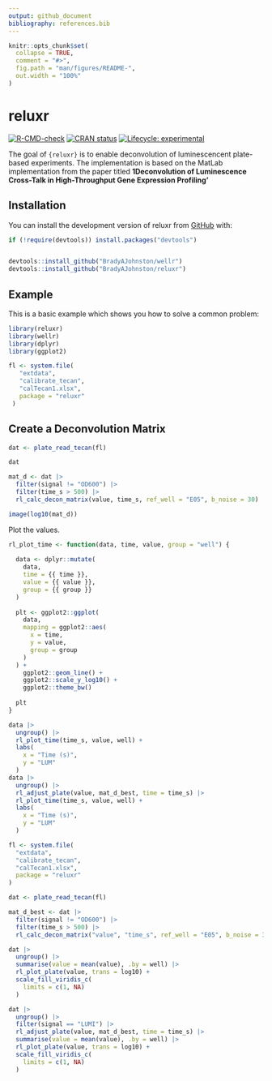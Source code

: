 ```yaml
---
output: github_document
bibliography: references.bib
---
```


<!-- README.md is generated from README.Rmd. Please edit that file -->

```r
knitr::opts_chunk$set(
  collapse = TRUE,
  comment = "#>",
  fig.path = "man/figures/README-",
  out.width = "100%"
)
```

# reluxr

<!-- badges: start -->

[![R-CMD-check](https://github.com/BradyAJohnston/reluxr/actions/workflows/R-CMD-check.yaml/badge.svg)](https://github.com/BradyAJohnston/reluxr/actions/workflows/R-CMD-check.yaml) [![CRAN status](https://www.r-pkg.org/badges/version/reluxr)](https://CRAN.R-project.org/package=reluxr) [![Lifecycle: experimental](https://img.shields.io/badge/lifecycle-experimental-orange.svg)](https://lifecycle.r-lib.org/articles/stages.html#experimental)

<!-- badges: end -->

The goal of `{reluxr}` is to enable deconvolution of luminescencent plate-based
experiments. The implementation is based on the MatLab implementation from the
paper titled **1Deconvolution of Luminescence Cross-Talk in High-Throughput Gene
Expression Profiling'**

## Installation

You can install the development version of reluxr from [GitHub](https://github.com/) with:

``` r
if (!require(devtools)) install.packages("devtools")


devtools::install_github("BradyAJohnston/wellr")
devtools::install_github("BradyAJohnston/reluxr")
```

## Example

This is a basic example which shows you how to solve a common problem:

```r
library(reluxr)
library(wellr)
library(dplyr)
library(ggplot2)

fl <- system.file(
   "extdata",
   "calibrate_tecan",
   "calTecan1.xlsx",
   package = "reluxr"
 )
```

## Create a Deconvolution Matrix

```r
dat <- plate_read_tecan(fl)

dat

mat_d <- dat |>
  filter(signal != "OD600") |> 
  filter(time_s > 500) |> 
  rl_calc_decon_matrix(value, time_s, ref_well = "E05", b_noise = 30)

image(log10(mat_d))
```


Plot the values.

```r

rl_plot_time <- function(data, time, value, group = "well") {
  
  data <- dplyr::mutate(
    data, 
    time = {{ time }}, 
    value = {{ value }}, 
    group = {{ group }}
  )
  
  plt <- ggplot2::ggplot(
    data, 
    mapping = ggplot2::aes(
      x = time,
      y = value, 
      group = group
    )
  ) + 
    ggplot2::geom_line() + 
    ggplot2::scale_y_log10() + 
    ggplot2::theme_bw()
  
  plt
}

data |>
  ungroup() |> 
  rl_plot_time(time_s, value, well) + 
  labs(
    x = "Time (s)", 
    y = "LUM"
  )
data |>
  ungroup() |> 
  rl_adjust_plate(value, mat_d_best, time = time_s) |>
  rl_plot_time(time_s, value, well) + 
  labs(
    x = "Time (s)", 
    y = "LUM"
  )


```



```r

fl <- system.file(
  "extdata",
  "calibrate_tecan",
  "calTecan1.xlsx",
  package = "reluxr"
)

dat <- plate_read_tecan(fl)

mat_d_best <- dat |>
  filter(signal != "OD600") |>
  filter(time_s > 500) |>
  rl_calc_decon_matrix("value", "time_s", ref_well = "E05", b_noise = 30)

dat |>
  ungroup() |>
  summarise(value = mean(value), .by = well) |>
  rl_plot_plate(value, trans = log10) +
  scale_fill_viridis_c(
    limits = c(1, NA)
  )

dat |>
  ungroup() |>
  filter(signal == "LUMI") |>
  rl_adjust_plate(value, mat_d_best, time = time_s) |>
  summarise(value = mean(value), .by = well) |>
  rl_plot_plate(value, trans = log10) +
  scale_fill_viridis_c(
    limits = c(1, NA)
  )
```

